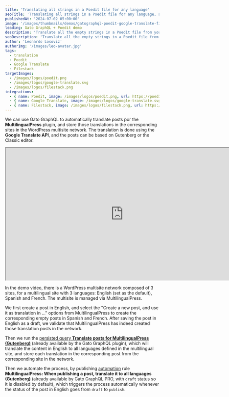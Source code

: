 ```yaml
---
title: 'Translating all strings in a Poedit file for any language'
seoTitle: 'Translating all strings in a Poedit file for any language, and storing the new translated Poedit file in Filestack, via the Google Translate API using Gato GraphQL'
publishedAt: '2024-07-02 05:00:00'
image: '/images/thumbnails/demos/gatographql-poedit-google-translate-filestack-wordpress.png'
leading: Gato GraphQL + Poedit demo
description: 'Translate all the empty strings in a Poedit file from your themes and plugins to any language, and store the new translated Poedit file in Filestack.'
seoDescription: 'Translate all the empty strings in a Poedit file from your themes and plugins to any language, and store the new translated Poedit file in Filestack, by using Gato GraphQL and connecting to the Google Translate API.'
author: 'Leonardo Losoviz'
authorImg: '/images/leo-avatar.jpg'
tags:
  - translation
  - Poedit
  - Google Translate
  - Filestack
targetImages:
  - /images/logos/poedit.png
  - /images/logos/google-translate.svg
  - /images/logos/filestack.png
integrations: 
  - { name: Poedit, image: /images/logos/poedit.png, url: https://poedit.net }
  - { name: Google Translate, image: /images/logos/google-translate.svg, url: https://cloud.google.com/translate/ }
  - { name: Filestack, image: /images/logos/filestack.png, url: https://www.filestack.com/ }
---
```


We can use Gato GraphQL to automatically translate posts por the **MultilingualPress** plugin, and store those translations in the corresponding sites in the WordPress multisite network. The translation is done using the **Google Translate API**, and the posts can be based on Gutenberg or the Classic editor.

<div className="aspect-video lg:-ml-32 lg:-mr-32">
  <iframe
    className="w-full h-full"
    src="https://www.youtube.com/embed/6wbQtY0BEAM"
    title="Automatically translating posts for MultilingualPress"
    width="768"
    height="432"
    allow="accelerometer; autoplay; clipboard-write; encrypted-media; gyroscope; picture-in-picture; web-share"
    allowFullScreen
  >
  </iframe>
</div>

In the demo video, there is a WordPress multisite network composed of 3 sites, for a multilingual site with 3 languages: English (set as the default), Spanish and French. The multisite is managed via MultilingualPress.

We first create a post in English, and select the "Create a new post, and use it as translation in ..." options from MultilingualPress to create the corresponding empty posts in Spanish and French. After saving the post in English as a draft, we validate that MultilingualPress has indeed created those translation posts in the network.

Then we run the [persisted query **Translate posts for MultilingualPress (Gutenberg)**](/library/translate-posts-for-multilingualpress-gutenberg) (already available by the Gato GraphQL plugin), which will translate the content in English to all languages defined in the multilingual site, and store each translation in the corresponding post from the corresponding site in the network.

Then we automate the process, by publishing [automation](/features/automation) rule **MultilingualPress: When publishing a post, translate it to all languages (Gutenberg)** (already available by Gato GraphQL PRO, with `draft` status so it is disabled by default), which triggers the process automatically whenever the status of the post in English goes from `draft` to `publish`.
